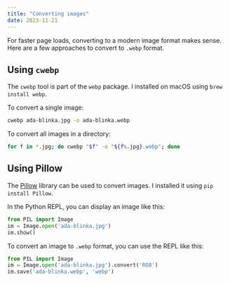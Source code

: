 ```yaml
---
title: "Converting images"
date: 2023-11-21
---
```


For faster page loads, converting to a modern image format makes sense.
Here are a few approaches to convert to `.webp` format.

## Using `cwebp`

The `cwebp` tool is part of the `webp` package.
I installed on macOS using `brew install webp`.

To convert a single image:

```bash
cwebp ada-blinka.jpg -o ada-blinka.webp
```

To convert all images in a directory:

```bash
for f in *.jpg; do cwebp "$f" -o "${f%.jpg}.webp"; done
```

## Using Pillow

The [Pillow](https://pillow.readthedocs.io/en/stable/) library can be used to convert images.
I installed it using `pip install Pillow`.

In the Python REPL, you can display an image like this:

```python
from PIL import Image
im = Image.open('ada-blinka.jpg')
im.show()
```

To convert an image to `.webp` format, you can use the REPL like this:

```python
from PIL import Image
im = Image.open('ada-blinka.jpg').convert('RGB')
im.save('ada-blinka.webp', 'webp')
```
